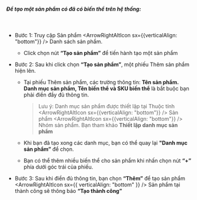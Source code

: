 
##### Để tạo một sản phẩm có đã có biến thể trên hệ thống:

<br />

- Bước 1: Truy cập Sản phẩm <ArrowRightAltIcon sx={{verticalAlign: "bottom"}} /> Danh sách sản phẩm.
  - Click chọn nút **“Tạo sản phẩm”** để tiến hành tạo một sản phẩm
- Bước 2: Sau khi click chọn **“Tạo sản phẩm”**, một phiếu Thêm sản phẩm hiện lên.

  - Tại phiếu Thêm sản phẩm, các trường thông tin: **Tên sản phẩm. Danh mục sản phẩm, Tên biến thể và SKU biến thể** là bắt buộc bạn phải điền đầy đủ thông tin.

    > Lưu ý: Danh mục sản phẩm được thiết lập tại Thuộc tính <ArrowRightAltIcon sx={{verticalAlign: "bottom"}} /> Sản phẩm <ArrowRightAltIcon sx={{verticalAlign: "bottom"}} /> Nhóm sản phẩm.
    > Bạn tham khảo **Thiết lập danh mục sản phẩm**

  - Khi bạn đã tạo xong các danh mục, bạn có thể quay lại **"Danh mục sản phẩm”** để chọn.
  - Bạn có thể thêm nhiều biến thể cho sản phẩm khi nhấn chọn nút **“+”** phía dưới góc trái của phiếu.

- Bước 3: Sau khi điền đủ thông tin, bạn chọn **“Thêm”** để tạo sản phẩm
  <ArrowRightAltIcon sx={{ verticalAlign: "bottom" }} /> Sản phẩm tại thành công sẽ thông báo **“Tạo
  thành công”**
